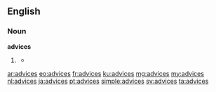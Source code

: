 ==English==

===Noun===
'''advices'''
# {{obsolete}} {{plural of|advice}}
#* {{quote-book|1869|title=The Discipline of the Society of Friends of Iowa Yearly Meeting|author=Society of Friends Iowa Yearly Meeting|page=65|url=http://books.google.com/books?id=sCfE6F3ldFYC&pg=PA65&dq=advices&num=100
|passage=It is desired that the following advices be deliberately read in each subordinate select meeting, at least once in the year:}}

[[ar:advices]]
[[eo:advices]]
[[fr:advices]]
[[ku:advices]]
[[mg:advices]]
[[my:advices]]
[[nl:advices]]
[[ja:advices]]
[[pt:advices]]
[[simple:advices]]
[[sv:advices]]
[[ta:advices]]